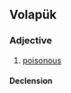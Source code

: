 ==Volapük==

===Adjective===
{{infl|vo|adjective}}

# [[poisonous]]

====Declension====
{{vo-decl-adj}}